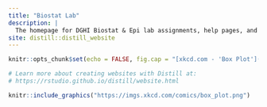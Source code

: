 ```yaml
---
title: "Biostat Lab"
description: |
  The homepage for DGHI Biostat & Epi lab assignments, help pages, and whirly gigs
site: distill::distill_website
---
```


```r
knitr::opts_chunk$set(echo = FALSE, fig.cap = "[xkcd.com - 'Box Plot'](https://www.explainxkcd.com/wiki/index.php/1798:_Box_Plot)")

# Learn more about creating websites with Distill at:
# https://rstudio.github.io/distill/website.html

```


```r
knitr::include_graphics("https://imgs.xkcd.com/comics/box_plot.png")

```


